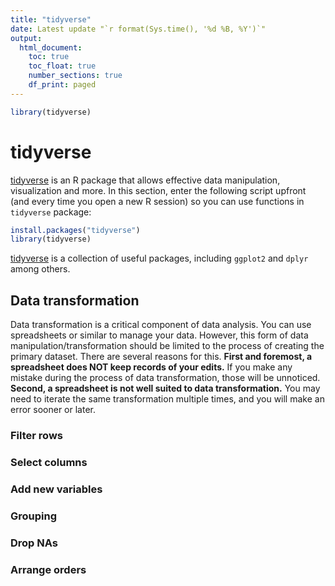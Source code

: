 ```yaml
---
title: "tidyverse"
date: Latest update "`r format(Sys.time(), '%d %B, %Y')`"
output:
  html_document:
    toc: true
    toc_float: true
    number_sections: true
    df_print: paged
---
```


```r

library(tidyverse)

```


# tidyverse
[tidyverse](https://www.tidyverse.org/packages/) is an R package that allows effective data manipulation, visualization and more. In this section, enter the following script upfront (and every time you open a new R session) so you can use functions in `tidyverse` package:

```r

install.packages("tidyverse")
library(tidyverse)

```

[tidyverse](https://www.tidyverse.org/packages/) is a collection of useful packages, including `ggplot2` and `dplyr` among others.

## Data transformation

Data transformation is a critical component of data analysis. You can use spreadsheets or similar to manage your data. However, this form of data manipulation/transformation should be limited to the process of creating the primary dataset. There are several reasons for this. **First and foremost, a spreadsheet does NOT keep records of your edits.** If you make any mistake during the process of data transformation, those will be unnoticed. **Second, a spreadsheet is not well suited to data transformation.** You may need to iterate the same transformation multiple times, and you will make an error sooner or later.

### Filter rows

### Select columns

### Add new variables

### Grouping

### Drop NAs

### Arrange orders